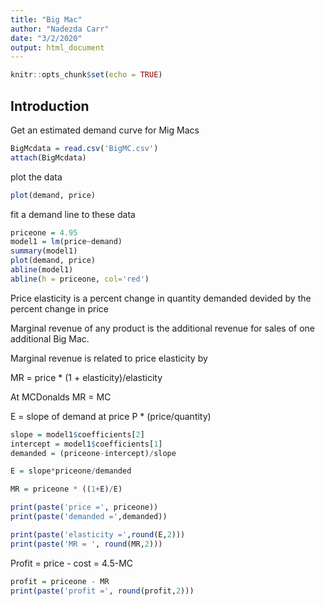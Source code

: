 ---
title: "Big Mac"
author: "Nadezda Carr"
date: "3/2/2020"
output: html_document
---

```{r setup, include=FALSE}
knitr::opts_chunk$set(echo = TRUE)
```

## Introduction
Get an estimated demand curve for Mig Macs

```{r}
BigMcdata = read.csv('BigMC.csv')
attach(BigMcdata)
```

plot the data

```{r}
plot(demand, price)

```

fit a demand line to these data

```{r}
priceone = 4.95
model1 = lm(price~demand)
summary(model1)
plot(demand, price)
abline(model1)
abline(h = priceone, col='red')
```
Price elasticity is a percent change in quantity demanded devided by the percent change in price

Marginal revenue of any product is the additional revenue for sales of one additional Big Mac.

Marginal revenue is related to price elasticity by

MR = price * (1 + elasticity)/elasticity

At MCDonalds MR = MC

E = slope of demand at price P * (price/quantity)

```{r}
slope = model1$coefficients[2]
intercept = model1$coefficients[1]
demanded = (priceone-intercept)/slope

E = slope*priceone/demanded

MR = priceone * ((1+E)/E)

print(paste('price =', priceone))
print(paste('demanded =',demanded))

print(paste('elasticity =',round(E,2)))
print(paste('MR = ', round(MR,2)))
```
Profit = price - cost = 4.5-MC

```{r}
profit = priceone - MR
print(paste('profit =', round(profit,2)))

```

